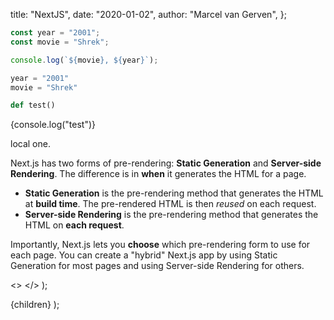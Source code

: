   title: "NextJS",
  date: "2020-01-02",
  author: "Marcel van Gerven",
};


```js
const year = "2001";
const movie = "Shrek";

console.log(`${movie}, ${year}`);
```

```py
year = "2001"
movie = "Shrek"

def test()
```

{console.log("test")}


<Local>local one</Local>.

Next.js has two forms of pre-rendering: **Static Generation** and **Server-side Rendering**. The difference is in **when** it generates the HTML for a page.

- **Static Generation** is the pre-rendering method that generates the HTML at **build time**. The pre-rendered HTML is then _reused_ on each request.
- **Server-side Rendering** is the pre-rendering method that generates the HTML on **each request**.

Importantly, Next.js lets you **choose** which pre-rendering form to use for each page. You can create a "hybrid" Next.js app by using Static Generation for most pages and using Server-side Rendering for others.

<div id="randomGoesHere" style={{ width: "400px" }} />

<py-script>
</py-script>

  <>
    <link rel="stylesheet" href="https://pyscript.net/alpha/pyscript.css" />
    <script defer src="https://pyscript.net/alpha/pyscript.js"></script>
  </>
);

  <LayoutPostWrapper date={meta.date} title={meta.title} head={head}>
    {children}
  </LayoutPostWrapper>
);

